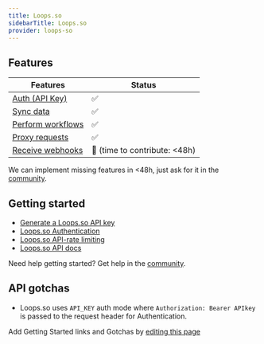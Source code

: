 ```yaml
---
title: Loops.so
sidebarTitle: Loops.so
provider: loops-so
---
```



<Overview />


## Features

| Features | Status |
| - | - |
| [Auth (API Key)](/guides/getting-started/authorize-an-api-from-your-app) | ✅ |
| [Sync data](/guides/getting-started/read-from-an-api) | ✅ |
| [Perform workflows](/guides/getting-started/write-to-an-api) | ✅ |
| [Proxy requests](/guides/proxy-requests-to-an-api) | ✅ |
| [Receive webhooks](/guides/receive-webhooks-from-an-api) | 🚫 (time to contribute: &lt;48h) |

<Tip>We can implement missing features in &lt;48h, just ask for it in the [community](https://nango.dev/slack).</Tip>

## Getting started

-   [Generate a Loops.so API key](https://app.loops.so/settings?page=api)
-   [Loops.so Authentication](https://loops.so/docs/api-reference/intro#authentication)
-   [Loops.so API-rate limiting](https://loops.so/docs/api-reference/intro#rate-limiting)
-   [Loops.so API docs](https://loops.so/docs/api-reference/intro)

<Tip>Need help getting started? Get help in the [community](https://nango.dev/slack).</Tip>

## API gotchas

- Loops.so uses `API_KEY` auth mode where `Authorization: Bearer APIkey` is passed to the request header for Authentication.

<Note>Add Getting Started links and Gotchas by [editing this page](https://github.com/nangohq/nango/tree/master/docs-v2/integrations/all/loops-so.mdx)</Note>
